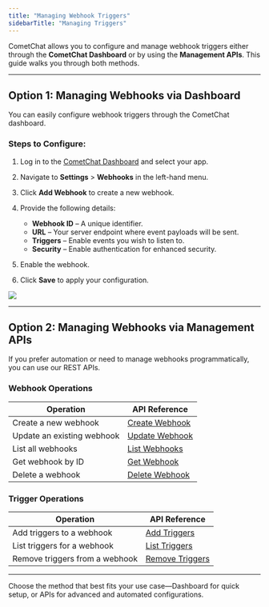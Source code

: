 ```yaml
---
title: "Managing Webhook Triggers"
sidebarTitle: "Managing Triggers"
---
```


CometChat allows you to configure and manage webhook triggers either through the **CometChat Dashboard** or by using the **Management APIs**. This guide walks you through both methods.

***

## Option 1: Managing Webhooks via Dashboard

You can easily configure webhook triggers through the CometChat dashboard.

### Steps to Configure:

1. Log in to the [CometChat Dashboard](https://app.cometchat.com/login) and select your app.

2. Navigate to **Settings** > **Webhooks** in the left-hand menu.

3. Click **Add Webhook** to create a new webhook.

4. Provide the following details:

   * **Webhook ID** – A unique identifier.
   * **URL** – Your server endpoint where event payloads will be sent.
   * **Triggers** – Enable events you wish to listen to.
   * **Security** – Enable authentication for enhanced security.

5. Enable the webhook.

6. Click **Save** to apply your configuration.

<Frame>
  <img src="/images/00aeb60f-add-webhook-details-4e19ec2ec326166185750734d9f60117.png" />
</Frame>

***

## Option 2: Managing Webhooks via Management APIs

If you prefer automation or need to manage webhooks programmatically, you can use our REST APIs.

### Webhook Operations

| Operation                  | API Reference                                                                     |
| -------------------------- | --------------------------------------------------------------------------------- |
| Create a new webhook       | [Create Webhook](https://api-explorer.cometchat.com/reference/create-webhook-api) |
| Update an existing webhook | [Update Webhook](https://api-explorer.cometchat.com/reference/update-webhook-api) |
| List all webhooks          | [List Webhooks](https://api-explorer.cometchat.com/reference/list-webhooks-api)   |
| Get webhook by ID          | [Get Webhook](https://api-explorer.cometchat.com/reference/get-webhook-api)       |
| Delete a webhook           | [Delete Webhook](https://api-explorer.cometchat.com/reference/delete-webhook-api) |

### Trigger Operations

| Operation                      | API Reference                                                                       |
| ------------------------------ | ----------------------------------------------------------------------------------- |
| Add triggers to a webhook      | [Add Triggers](https://api-explorer.cometchat.com/reference/add-triggers-api)       |
| List triggers for a webhook    | [List Triggers](https://api-explorer.cometchat.com/reference/list-triggers-api)     |
| Remove triggers from a webhook | [Remove Triggers](https://api-explorer.cometchat.com/reference/remove-triggers-api) |

***

Choose the method that best fits your use case—Dashboard for quick setup, or APIs for advanced and automated configurations.
